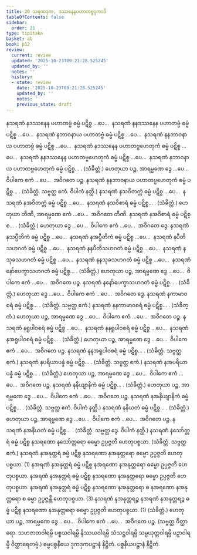 ```yaml
---
title: 20 သရဏဒုက, ဒဿနေနပဟာတဗ္ဗဒုကာဒိ
tableOfContents: false
sidebar:
  order: 21
type: tipitaka
basket: ab
book: p12
review:
  current: review
  updated: '2025-10-23T09:21:28.525245'
  updated_by: ''
  notes: ''
  history:
  - state: review
    date: '2025-10-23T09:21:28.525245'
    updated_by: ''
    notes: ''
    previous_state: draft
---
```



<ReviewStatus review={frontmatter.review} showDetails={true} />

<HypothesisAnnotation frontmatter={frontmatter} />

<DynamicBreadcrumb />

<Division number="54" book="p12" e="ch" v="40" p="171">

<Paragraph number="189" book="p12">
နသရဏံ နဒဿနေန ပဟာတဗ္ဗံ ဓမ္မံ ပဋိစ္စ …ပေ…  နသရဏံ နနဒဿနေန ပဟာတဗ္ဗံ ဓမ္မံ ပဋိစ္စ …ပေ…  နသရဏံ နဘာဝနာယ ပဟာတဗ္ဗံ ဓမ္မံ ပဋိစ္စ …ပေ…  နသရဏံ နနဘာဝနာယ ပဟာတဗ္ဗံ ဓမ္မံ ပဋိစ္စ …ပေ…  နသရဏံ နဒဿနေန ပဟာတဗ္ဗဟေတုကံ ဓမ္မံ ပဋိစ္စ …ပေ…  နသရဏံ နနဒဿနေန ပဟာတဗ္ဗဟေတုကံ ဓမ္မံ ပဋိစ္စ …ပေ…  နသရဏံ နဘာဝနာယ ပဟာတဗ္ဗဟေတုကံ ဓမ္မံ ပဋိစ္စ… . (သံခိတ္တံ.) ဟေတုယာ ပဉ္စ, အာရမ္မဏေ ဒွေ …ပေ…  ဝိပါကေ ဧကံ …ပေ…  အဝိဂတေ ပဉ္စ.
</Paragraph>

<Paragraph number="190" book="p12">
နသရဏံ နနဘာဝနာယ ပဟာတဗ္ဗဟေတုကံ ဓမ္မံ ပဋိစ္စ… . (သံခိတ္တံ. သဗ္ဗတ္ထ ဧကံ. ဝိပါကံ နတ္ထိ.)
</Paragraph>

</Division>
<Division number="55" book="p12" e="ch" v="40" p="171">

<Paragraph number="191" book="p12">
နသရဏံ နသဝိတက္ကံ ဓမ္မံ ပဋိစ္စ …ပေ…  နသရဏံ နအဝိတက္ကံ ဓမ္မံ ပဋိစ္စ …ပေ…  နသရဏံ နသဝိစာရံ ဓမ္မံ ပဋိစ္စ… . (သံခိတ္တံ.) ဟေတုယာ တီဏိ, အာရမ္မဏေ ဧကံ …ပေ…  အဝိဂတေ တီဏိ.
</Paragraph>

<Paragraph number="192" book="p12">
နသရဏံ နအဝိစာရံ ဓမ္မံ ပဋိစ္စ… . (သံခိတ္တံ.) ဟေတုယာ ဒွေ …ပေ…  ဝိပါကေ ဧကံ …ပေ…  အဝိဂတေ ဒွေ.
</Paragraph>

</Division>
<Division number="56" book="p12" e="ch" v="40" p="171">

<Paragraph number="193" book="p12">
နသရဏံ နသပ္ပီတိကံ ဓမ္မံ ပဋိစ္စ …ပေ…  နသရဏံ နအပ္ပီတိကံ ဓမ္မံ ပဋိစ္စ …ပေ…  နသရဏံ နပီတိသဟဂတံ ဓမ္မံ ပဋိစ္စ …ပေ…  နသရဏံ နနပီတိသဟဂတံ ဓမ္မံ ပဋိစ္စ …ပေ…  နသရဏံ နသုခသဟဂတံ ဓမ္မံ ပဋိစ္စ …ပေ…  နသရဏံ နနသုခသဟဂတံ ဓမ္မံ ပဋိစ္စ …ပေ…  နသရဏံ နော်ပေက္ခာသဟဂတံ ဓမ္မံ ပဋိစ္စ… . (သံခိတ္တံ.)
</Paragraph>

<Paragraph number="194" book="p12">
ဟေတုယာ ပဉ္စ, အာရမ္မဏေ ဒွေ …ပေ…  ဝိပါကေ ဧကံ …ပေ…  အဝိဂတေ ပဉ္စ.
</Paragraph>

</Division>
<Division number="57" book="p12" e="ch" v="40" p="172">

<Paragraph number="195" book="p12">
နသရဏံ နနော်ပေက္ခာသဟဂတံ ဓမ္မံ ပဋိစ္စ… . (သံခိတ္တံ.) ဟေတုယာ ဒွေ …ပေ…  ဝိပါကေ ဧကံ …ပေ…  အဝိဂတေ ဒွေ.
</Paragraph>

<Paragraph number="196" book="p12">
နသရဏံ နကာမာဝစရံ ဓမ္မံ ပဋိစ္စ… . (သံခိတ္တံ. သဗ္ဗတ္ထ ဧကံ.)
</Paragraph>

<Paragraph number="197" book="p12">
နသရဏံ နနကာမာဝစရံ ဓမ္မံ ပဋိစ္စ… . (သံခိတ္တံ.) ဟေတုယာ ပဉ္စ, အာရမ္မဏေ ဒွေ …ပေ…  ဝိပါကေ ဧကံ …ပေ…  အဝိဂတေ ပဉ္စ.
</Paragraph>

</Division>
<Division number="58" book="p12" e="ch" v="40" p="172">

<Paragraph number="198" book="p12">
နသရဏံ နရူပါဝစရံ ဓမ္မံ ပဋိစ္စ …ပေ…  နသရဏံ နနရူပါဝစရံ ဓမ္မံ ပဋိစ္စ …ပေ…  နသရဏံ နအရူပါဝစရံ ဓမ္မံ ပဋိစ္စ… . (သံခိတ္တံ.) ဟေတုယာ ပဉ္စ, အာရမ္မဏေ ဒွေ …ပေ…  ဝိပါကေ ဧကံ …ပေ…  အဝိဂတေ ပဉ္စ.
</Paragraph>

<Paragraph number="199" book="p12">
နသရဏံ နနအရူပါဝစရံ ဓမ္မံ ပဋိစ္စ… . (သံခိတ္တံ. သဗ္ဗတ္ထ ဧကံ.)
</Paragraph>

<Paragraph number="200" book="p12">
နသရဏံ နပရိယာပန္နံ ဓမ္မံ ပဋိစ္စ… . (သံခိတ္တံ. သဗ္ဗတ္ထ ဧကံ.)
</Paragraph>

<Paragraph number="201" book="p12">
နသရဏံ နအပရိယာပန္နံ ဓမ္မံ ပဋိစ္စ… . (သံခိတ္တံ.) ဟေတုယာ ပဉ္စ, အာရမ္မဏေ ဒွေ …ပေ…  ဝိပါကေ ဧကံ …ပေ…  အဝိဂတေ ပဉ္စ.
</Paragraph>

</Division>
<Division number="59" book="p12" e="ch" v="40" p="172">

<Paragraph number="202" book="p12">
နသရဏံ နနိယျာနိကံ ဓမ္မံ ပဋိစ္စ… . (သံခိတ္တံ.) ဟေတုယာ ပဉ္စ, အာရမ္မဏေ ဒွေ …ပေ…  ဝိပါကေ ဧကံ …ပေ…  အဝိဂတေ ပဉ္စ.
</Paragraph>

<Paragraph number="203" book="p12">
နသရဏံ နအနိယျာနိကံ ဓမ္မံ ပဋိစ္စ… . (သံခိတ္တံ. သဗ္ဗတ္ထ ဧကံ. ဝိပါကံ နတ္ထိ.)
</Paragraph>

<Paragraph number="204" book="p12">
နသရဏံ နနိယတံ ဓမ္မံ ပဋိစ္စ… . (သံခိတ္တံ.) ဟေတုယာ ပဉ္စ, အာရမ္မဏေ ဒွေ …ပေ…  ဝိပါကေ ဧကံ …ပေ…  အဝိဂတေ ပဉ္စ.
</Paragraph>

<Paragraph number="205" book="p12">
နသရဏံ နအနိယတံ ဓမ္မံ ပဋိစ္စ… . (သံခိတ္တံ. သဗ္ဗတ္ထ ဒွေ. ဝိပါကံ နတ္ထိ.)
</Paragraph>

</Division>
<Division number="60" book="p12" e="ch" v="40" p="172">

<Paragraph number="206" book="p12">
နသရဏံ နသော်တ္တရံ ဓမ္မံ ပဋိစ္စ နသရဏော နသော်တ္တရော ဓမ္မော ဥပ္ပဇ္ဇတိ ဟေတုပစ္စယာ. (သံခိတ္တံ. သဗ္ဗတ္ထ ဧကံ.)
</Paragraph>

<Paragraph number="207" book="p12">
နသရဏံ နအနုတ္တရံ ဓမ္မံ ပဋိစ္စ နသရဏော နအနုတ္တရော ဓမ္မော ဥပ္ပဇ္ဇတိ ဟေတုပစ္စယာ. (1)
</Paragraph>

<Paragraph number="208" book="p12">
နအရဏံ နအနုတ္တရံ ဓမ္မံ ပဋိစ္စ နအရဏော နအနုတ္တရော ဓမ္မော ဥပ္ပဇ္ဇတိ ဟေတုပစ္စယာ. နအရဏံ နအနုတ္တရံ ဓမ္မံ ပဋိစ္စ နသရဏော နအနုတ္တရော ဓမ္မော ဥပ္ပဇ္ဇတိ ဟေတုပစ္စယာ. နအရဏံ နအနုတ္တရံ ဓမ္မံ ပဋိစ္စ နသရဏော နအနုတ္တရော စ နအရဏော နအနုတ္တရော စ ဓမ္မာ ဥပ္ပဇ္ဇန္တိ ဟေတုပစ္စယာ. (3)
</Paragraph>

<Paragraph number="209" book="p12">
နသရဏံ နအနုတ္တရဉ္စ နအရဏံ နအနုတ္တရဉ္စ ဓမ္မံ ပဋိစ္စ နသရဏော နအနုတ္တရော ဓမ္မော ဥပ္ပဇ္ဇတိ ဟေတုပစ္စယာ. (1) (သံခိတ္တံ.)
</Paragraph>

<Paragraph number="210" book="p12">
ဟေတုယာ ပဉ္စ, အာရမ္မဏေ ဒွေ …ပေ…  ဝိပါကေ ဧကံ …ပေ…  အဝိဂတေ ပဉ္စ. (သဗ္ဗတ္ထ ဝိတ္ထာရော. သဟဇာတဝါရမ္ပိ ပစ္စယဝါရမ္ပိ နိဿယဝါရမ္ပိ သံသဋ္ဌဝါရမ္ပိ သမ္ပယုတ္တဝါရမ္ပိ ပဉှာဝါရမ္ပိ ဝိတ္ထာရေတဗ္ဗံ.)

</Paragraph>
</Division>

<Paragraph number="211" type="center" book="p12">
ဓမ္မပစ္စနီယေ ဒုကဒုကပဋ္ဌာနံ နိဋ္ဌိတံ.



</Paragraph>

<Paragraph number="212" type="center" book="p12">
ပစ္စနီယပဋ္ဌာနံ နိဋ္ဌိတံ.
</Paragraph>